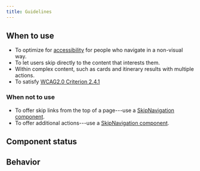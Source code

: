 ```yaml
---
title: Guidelines
---
```



<ReactExample name="SkipLink" />

## When to use

- To optimize for [accessibility](/foundation/accessibility/) for people who navigate in a non-visual way.
- To let users skip directly to the content that interests them.
- Within complex content, such as cards and itinerary results with multiple actions.
- To satisfy [WCAG2.0 Criterion 2.4.1](https://www.w3.org/TR/UNDERSTANDING-WCAG20/navigation-mechanisms-skip.html)

### When not to use

- To offer skip links from the top of a page---use a [SkipNavigation component](/components/accessibility/skipnavigation/).
- To offer additional actions---use a [SkipNavigation component](/components/accessibility/skipnavigation/).

## Component status

<ComponentStatus component="SkipLink" />

## Behavior

<SkipRepeatedContentSnippet />
